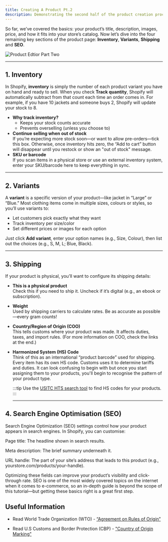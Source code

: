 ```yaml
---
title: Creating A Product Pt.2
description: Demonstrating the second half of the product creation process.
---
```


So far, we’ve covered the basics: your product’s title, description, images, price, and how it fits into your store’s catalog. Now let’s dive into the four remaining key sections of the product page: **Inventory**, **Variants**, **Shipping** and **SEO**.

![Product Edtior Part Two](/images/product_creation/product_editor_2.jpg)

---

## 1. Inventory

In Shopify, **inventory** is simply the number of each product variant you have on hand and ready to sell. When you check **Track quantity**, Shopify will automatically subtract from that count each time an order comes in. For example, if you have 10 jackets and someone buys 2, Shopify will update your stock to 8.

- **Why track inventory?**
  - Keeps your stock counts accurate
  - Prevents overselling (unless you choose to)
- **Continue selling when out of stock**  
   If you’re expecting more stock soon—or want to allow pre-orders—tick this box. Otherwise, once inventory hits zero, the “Add to cart” button will disappear until you restock or show an "out of stock" message.
- **SKU or barcode**  
   If you scan items in a physical store or use an external inventory system, enter your SKU/barcode here to keep everything in sync.

---

## 2. Variants

A **variant** is a specific version of your product—like jacket in “Large” or “Blue.” Most clothing items come in multiple sizes, colours or styles, so you’ll use variants to:

- Let customers pick exactly what they want
- Track inventory per size/color
- Set different prices or images for each option

Just click **Add variant**, enter your option names (e.g., Size, Colour), then list out the choices (e.g., S, M, L; Blue, Black).

---

## 3. Shipping

If your product is physical, you’ll want to configure its shipping details:

- **This is a physical product**  
   Check this if you need to ship it. Uncheck if it’s digital (e.g., an ebook or subscription).
- **Weight**  
   Used by shipping carriers to calculate rates. Be as accurate as possible—every gram counts!
- **Country/Region of Origin (COO)**  
   This tells customs where your product was made. It affects duties, taxes, and import rules. (For more information on COO, check the links at the end.)
- **Harmonized System (HS) Code**  
   Think of this as an international “product barcode” used for shipping. Every item has its own HS code. Customs uses it to determine tariffs and duties. It can look confusing to begin with but once you start assigning them to your products, you'll begin to recognise the pattern of your product type.

  :::tip
  Use the [USITC HTS search tool](https://hts.usitc.gov/) to find HS codes for your products.
  :::

  ***

## 4. Search Engine Optimisation (SEO)

Search Engine Optimization (SEO) settings control how your product appears in search engines. In Shopify, you can customise:

Page title: The headline shown in search results.

Meta description: The brief summary underneath it.

URL handle: The part of your site’s address that leads to this product (e.g., yourstore.com/products/your-handle).

Optimizing these fields can improve your product’s visibility and click-through rate. SEO is one of the most widely covered topics on the internet when it comes to e-commerce, so an in-depth guide is beyond the scope of this tutorial—but getting these basics right is a great first step.

## Useful Information

- Read World Trade Organization (WTO) - [“Agreement on
  Rules of Origin”](https://www.wto.org/english/tratop_e/roi_e/roi_info_e.htm)

- Read U.S Customs and Border Protection (CBP) - ["Country
  of Origin Marking"](https://www.cbp.gov/trade/basic-import-export/marking-requirements)
